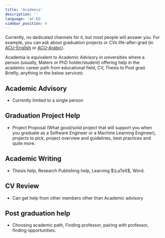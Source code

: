 ```yaml
---
title: 'Academia'
description: ''
language: 'ar-EG'
sidebar_position: 4
---
```


Currently, no dedicated channels for it, but most people will answer you. For example, you can ask about graduation projects or CVs life-after-grad (in [ACU-English](https://discord.com/channels/1026170883997438112/1026170885331222553) or [ACU-Arabic](https://discord.com/channels/950993900720492574/992733648690368512)).

Academia is equivalent to Academic Advisory in universities where a person (usually, Maters or PhD holder/student) offering help in the academic career path from educational field, CV, Thesis to Post grad. Briefly, anything in the below services:

## Academic Advisory

-   Currently limited to a single person

## Graduation Project Help

-   Project Proposal (What good/solid project that will support you when you graduate as a Software Engineer or a Machine Learning Engineer), projects to pick, project overview and guidelines, best practices and quite more.

## Academic Writing

-   Thesis help, Research Publishing help, Learning $\LaTeX$, Word.

## CV Review

-   Can get help from other members other than Academic advisory

## Post graduation help

-   Choosing academic path, Finding professor, pairing with professor, finding opportunities.
